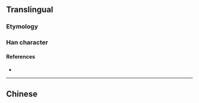 {{also|瀾}}
{{character info}}
==Translingual==

===Etymology===
{{Han simp|瀾|f=門|t=门}}

===Han character===
{{Han char|rn=85|rad=水|as=12|sn=15|four=|canj=ELSW|ids=⿰氵阑}}

====References====
* {{Han ref|kx=0652.321|hdz=31747.060|uh=6F9C|ud=28572}}

----

==Chinese==
{{zh-see|瀾}}
